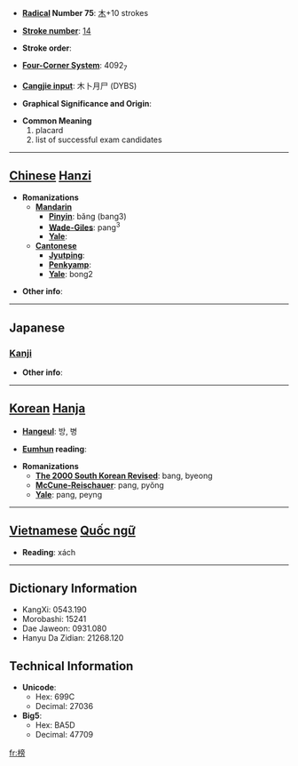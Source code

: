 * '''[[Wiktionary:Chinese radical index| Radical]] Number 75''': [[Wiktionary:Chinese radical index 木|木]]+10 strokes

* '''[[Wiktionary:Chinese total strokes index|Stroke number]]''': [[Wiktionary:Chinese total strokes index 14|14]]

* '''Stroke order''': 

* '''[[Wiktionary:Chinese four corner index|Four-Corner System]]''': 4092<sub>7</sub>

* '''[[Wiktionary:Chinese Cangjie index|Cangjie input]]''': 木卜月尸 (DYBS)

* '''Graphical Significance and Origin''': 

* '''Common Meaning'''
*#placard
*# list of successful exam candidates


----

== [[Chinese]] [[Hanzi]] ==

* '''Romanizations'''
** '''[[Mandarin]]'''
*** '''[[Pinyin]]''': bǎng (bang3)
*** '''[[Wade-Giles]]''': pang<sup>3</sup>
*** '''[[Yale]]''': 
** '''[[Cantonese]]'''
*** '''[[Jyutping]]''':
*** '''[[Penkyamp]]''': 
*** '''[[Yale]]''': bong2

* '''Other info''': 

----

==Japanese==
===[[Kanji]]===
{{kanji|on readings=[[ぼう]] (bō), [[ほう]] (hō)|kun readings=[[たてふだ]] (tatefuda), [[かじ]] (kaji)}}

* '''Other info''':  

----

== [[Korean]] [[Hanja]] ==

* '''[[Hangeul]]''': 방, 병

* '''[[Eumhun]] reading''': 

* '''Romanizations'''
** '''[[The 2000 South Korean Revised Romanization|The 2000 South Korean Revised]]''': bang, byeong
** '''[[McCune-Reischauer]]''': pang, pyŏng
** '''[[Yale]]''': pang, peyng


----

== [[Vietnamese]] [[Quốc ngữ]] ==

* '''Reading''': xách

----

== Dictionary Information ==

* KangXi: 0543.190
* Morobashi: 15241
* Dae Jaweon: 0931.080
* Hanyu Da Zidian: 21268.120

== Technical Information ==

* '''Unicode''':
** Hex: 699C
** Decimal: 27036
* '''Big5''':
** Hex: BA5D
** Decimal: 47709

[[fr:榜]]